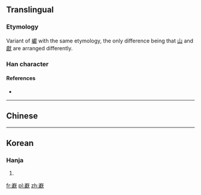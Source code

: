 ==Translingual==

===Etymology===
Variant of [[巘]] with the same etymology, the only difference being that [[山]] and [[獻]] are arranged differently.

===Han character===
{{Han char|rn=46|rad=山|as=20|sn=23|canj=UYBK,XUYBK|ids=⿱山獻}}

====References====
* {{Han ref|kx=0323.101|dkj=08652|dj=0623.180|hdz=80017.040|uh=5DDA|ud=24026}}

----

==Chinese==
{{zh-see|巘|v}}

----

==Korean==

===Hanja===
{{ko-hanja|hangeul=헌|rv=heon|mr=hŏn}}

# {{defn|lang=ko|sort=山20}}

[[fr:巚]]
[[pl:巚]]
[[zh:巚]]